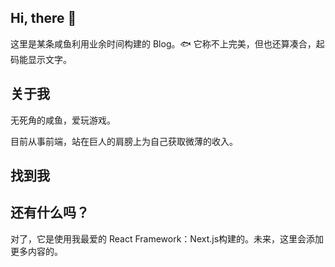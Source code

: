 
<AboutMDXLayout title="RUA - About">

## Hi, there 👋

这里是某条咸鱼利用业余时间构建的 Blog。🐟 它称不上完美，但也还算凑合，起码能显示文字。

## 关于我

无死角的咸鱼，爱玩游戏。

目前从事前端，站在巨人的肩膀上为自己获取微薄的收入。

## 找到我

<a href="https://github.com/DefectingCat" target="_blank">
  <FiGithub className="w-8 h-8 inline" />
</a>

## 还有什么吗？

对了，它是使用我最爱的 React Framework：<RUALink href="https://nextjs.org/" isExternal>Next.js</RUALink>构建的。未来，这里会添加更多内容的。

</AboutMDXLayout>
